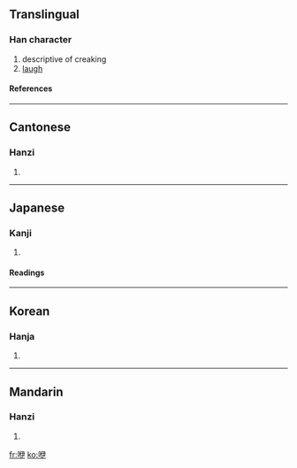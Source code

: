 ==Translingual==
===Han character===
{{Han char|rn=30|rad=口|as=06|sn=9|four=6700<sub>0</sub>|canj=口人尸大 (ROSK)}}
# descriptive of creaking
# [[laugh]]
====References====
{{Han ref|kx=0188.100|dkj=03579|dj=0407.100|hdz=10618.070|uh=54BF|ud=21695|bh=ABA9|bd=43945}}
----
==Cantonese==
===Hanzi===
{{yue-hanzi|jyut=|y=yi1}}
# {{defn|Cantonese}}
----
==Japanese==
===Kanji===
{{ja-kanji|grade=|rs=口06}}
# {{defn|Japanese}} 
====Readings====
{{ja-readings|on=[[い]] (i)|kun=[[つくりわらい]] (tsukuriwarai)}}
----
==Korean==
===Hanja===
{{ko-hanja|hangeul=이|rv=i|mr=i}}
# {{defn|Korean}}
----
==Mandarin==
===Hanzi===
{{cmn-hanzi|pin=[[yī]] ([[yi1]])|wg=i<sup>1</sup>}}
# {{defn|Mandarin}}

[[fr:咿]]
[[ko:咿]]